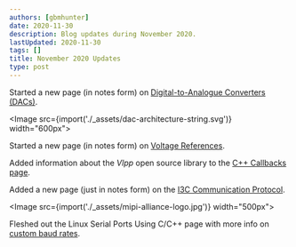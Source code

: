 ```yaml
---
authors: [gbmhunter]
date: 2020-11-30
description: Blog updates during November 2020.
lastUpdated: 2020-11-30
tags: []
title: November 2020 Updates
type: post
---
```


Started a new page (in notes form) on [Digital-to-Analogue Converters (DACs)](/electronics/components/digital-to-analogue-converters-dacs).

<Image src={import('./_assets/dac-architecture-string.svg')} width="600px"></Image>

Started a new page (in notes form) on [Voltage References](/electronics/components/power-regulators/voltage-references).

Added information about the _Vlpp_ open source library to the [C++ Callbacks page](/programming/languages/c-plus-plus/callbacks).

Added a new page (just in notes form) on the [I3C Communication Protocol](/electronics/communication-protocols/i3c-communication-protocol).

<Image src={import('./_assets/mipi-alliance-logo.jpg')} width="500px"></Image>

Fleshed out the Linux Serial Ports Using C/C++ page with more info on [custom baud rates](/programming/operating-systems/linux/linux-serial-ports-using-c-cpp#baud-rate).
